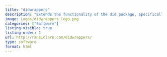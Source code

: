 ```yaml
---
title: "didwrappers"
description: "Extends the functionality of the did package, specifically for within treatment-group heterogeneity and unbalanced data. It also allows for additional type of aggregations"
image: Logos/didwrappers_logo.png
categories: ["Software"]
listing-visible: true
listing-order: 1
url: http://ransiclark.com/didwrappers/
type: software
format: html
---
```

